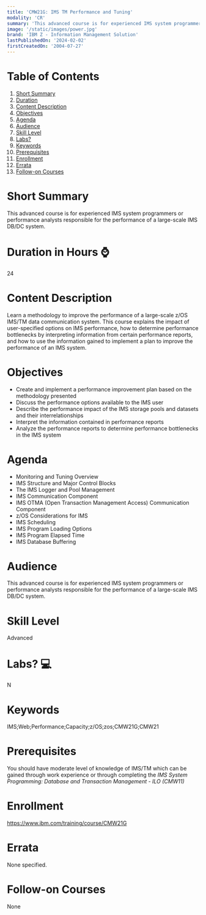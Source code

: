 ```yaml
---
title: 'CMW21G: IMS TM Performance and Tuning'
modality: 'CR'
summary: 'This advanced course is for experienced IMS system programmers or performance analysts responsible for the performance of a large-scale IMS DB/DC system.'
image: '/static/images/power.jpg'
brand: 'IBM Z - Information Management Solution'
lastPublishedOn: '2024-02-02'
firstCreatedOn: '2004-07-27'
---
```

# Table of Contents
1.  [Short Summary](#short-summary)
2.  [Duration](#duration-in-hours-)
3.  [Content Description](#content-description)
4.  [Objectives](#objectives)
5.  [Agenda](#agenda)
6.  [Audience](#audience)
7.  [Skill Level](#skill-level)
8.  [Labs?](#labs-)
9.  [Keywords](#keywords)
10. [Prerequisites](#prerequisites)
11. [Enrollment](#enrollment)
12. [Errata](#errata)
13. [Follow-on Courses](#follow-on-courses)

# Short Summary
This advanced course is for experienced IMS system programmers or performance analysts responsible for the performance of a large-scale IMS DB/DC system.

# Duration in Hours ⌚
24

# Content Description
Learn a methodology to improve the performance of a large-scale z/OS IMS/TM data communication system. This course explains the impact of user-specified options on IMS performance, how to determine performance bottlenecks by interpreting information from certain performance reports, and how to use the information gained to implement a plan to improve the performance of an IMS system.



# Objectives
* Create and implement a performance improvement plan based on the methodology presented
* Discuss the performance options available to the IMS user
* Describe the performance impact of the IMS storage pools and datasets and their interrelationships
* Interpret the information contained in performance reports
* Analyze the performance reports to determine performance bottlenecks in the IMS system


# Agenda
* Monitoring and Tuning Overview
* IMS Structure and Major Control Blocks
* The IMS Logger and Pool Management
* IMS Communication Component
* IMS OTMA (Open Transaction Management Access) Communication Component
* z/OS Considerations for IMS
* IMS Scheduling
* IMS Program Loading Options
* IMS Program Elapsed Time
* IMS Database Buffering


# Audience
This advanced course is for experienced IMS system programmers or performance analysts responsible for the performance of a large-scale IMS DB/DC system.



# Skill Level
Advanced

# Labs? 💻
N

# Keywords
IMS;Web;Performance;Capacity;z/OS;zos;CMW21G;CMW21

# Prerequisites
You should have moderate level of knowledge of IMS/TM which can be gained through work experience or through completing the *IMS System Programming: Database and Transaction Management - ILO (CMW11)*



# Enrollment
https://www.ibm.com/training/course/CMW21G

# Errata
None specified.

# Follow-on Courses
None

